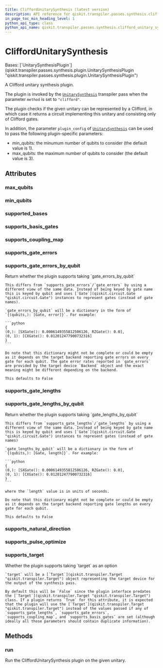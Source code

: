 ```yaml
---
title: CliffordUnitarySynthesis (latest version)
description: API reference for qiskit.transpiler.passes.synthesis.clifford_unitary_synth_plugin.CliffordUnitarySynthesis in the latest version of qiskit
in_page_toc_min_heading_level: 1
python_api_type: class
python_api_name: qiskit.transpiler.passes.synthesis.clifford_unitary_synth_plugin.CliffordUnitarySynthesis
---
```


# CliffordUnitarySynthesis

<Class id="qiskit.transpiler.passes.synthesis.clifford_unitary_synth_plugin.CliffordUnitarySynthesis" isDedicatedPage={true} github="https://github.com/Qiskit/qiskit/tree/stable/2.1/qiskit/transpiler/passes/synthesis/clifford_unitary_synth_plugin.py#L36-L123" signature="qiskit.transpiler.passes.synthesis.clifford_unitary_synth_plugin.CliffordUnitarySynthesis" modifiers="class">
  Bases: [`UnitarySynthesisPlugin`](qiskit.transpiler.passes.synthesis.plugin.UnitarySynthesisPlugin "qiskit.transpiler.passes.synthesis.plugin.UnitarySynthesisPlugin")

  A Clifford unitary synthesis plugin.

  The plugin is invoked by the [`UnitarySynthesis`](qiskit.transpiler.passes.UnitarySynthesis "qiskit.transpiler.passes.UnitarySynthesis") transpiler pass when the parameter `method` is set to `"clifford"`.

  The plugin checks if the given unitary can be represented by a Clifford, in which case it returns a circuit implementing this unitary and consisting only of Clifford gates.

  In addition, the parameter `plugin_config` of [`UnitarySynthesis`](qiskit.transpiler.passes.UnitarySynthesis "qiskit.transpiler.passes.UnitarySynthesis") can be used to pass the following plugin-specific parameters:

  *   min\_qubits: the minumum number of qubits to consider (the default value is 1).
  *   max\_qubits: the maximum number of qubits to consider (the default value is 3).

  ## Attributes

  ### max\_qubits

  <Attribute id="qiskit.transpiler.passes.synthesis.clifford_unitary_synth_plugin.CliffordUnitarySynthesis.max_qubits" />

  ### min\_qubits

  <Attribute id="qiskit.transpiler.passes.synthesis.clifford_unitary_synth_plugin.CliffordUnitarySynthesis.min_qubits" />

  ### supported\_bases

  <Attribute id="qiskit.transpiler.passes.synthesis.clifford_unitary_synth_plugin.CliffordUnitarySynthesis.supported_bases" />

  ### supports\_basis\_gates

  <Attribute id="qiskit.transpiler.passes.synthesis.clifford_unitary_synth_plugin.CliffordUnitarySynthesis.supports_basis_gates" />

  ### supports\_coupling\_map

  <Attribute id="qiskit.transpiler.passes.synthesis.clifford_unitary_synth_plugin.CliffordUnitarySynthesis.supports_coupling_map" />

  ### supports\_gate\_errors

  <Attribute id="qiskit.transpiler.passes.synthesis.clifford_unitary_synth_plugin.CliffordUnitarySynthesis.supports_gate_errors" />

  ### supports\_gate\_errors\_by\_qubit

  <Attribute id="qiskit.transpiler.passes.synthesis.clifford_unitary_synth_plugin.CliffordUnitarySynthesis.supports_gate_errors_by_qubit">
    Return whether the plugin supports taking `gate_errors_by_qubit`

    This differs from `supports_gate_errors`/`gate_errors` by using a different view of the same data. Instead of being keyed by gate name this is keyed by qubit and uses [`Gate`](qiskit.circuit.Gate "qiskit.circuit.Gate") instances to represent gates (instead of gate names).

    `gate_errors_by_qubit` will be a dictionary in the form of `{(qubits,): [Gate, error]}`. For example:

    ```python
    {
    (0,): [SXGate(): 0.0006149355812506126, RZGate(): 0.0],
    (0, 1): [CXGate(): 0.012012477900732316]
    }
    ```

    Do note that this dictionary might not be complete or could be empty as it depends on the target backend reporting gate errors on every gate for each qubit. The gate error rates reported in `gate_errors` are provided by the target device `Backend` object and the exact meaning might be different depending on the backend.

    This defaults to False
  </Attribute>

  ### supports\_gate\_lengths

  <Attribute id="qiskit.transpiler.passes.synthesis.clifford_unitary_synth_plugin.CliffordUnitarySynthesis.supports_gate_lengths" />

  ### supports\_gate\_lengths\_by\_qubit

  <Attribute id="qiskit.transpiler.passes.synthesis.clifford_unitary_synth_plugin.CliffordUnitarySynthesis.supports_gate_lengths_by_qubit">
    Return whether the plugin supports taking `gate_lengths_by_qubit`

    This differs from `supports_gate_lengths`/`gate_lengths` by using a different view of the same data. Instead of being keyed by gate name this is keyed by qubit and uses [`Gate`](qiskit.circuit.Gate "qiskit.circuit.Gate") instances to represent gates (instead of gate names)

    `gate_lengths_by_qubit` will be a dictionary in the form of `{(qubits,): [Gate, length]}`. For example:

    ```python
    {
    (0,): [SXGate(): 0.0006149355812506126, RZGate(): 0.0],
    (0, 1): [CXGate(): 0.012012477900732316]
    }
    ```

    where the `length` value is in units of seconds.

    Do note that this dictionary might not be complete or could be empty as it depends on the target backend reporting gate lengths on every gate for each qubit.

    This defaults to False
  </Attribute>

  ### supports\_natural\_direction

  <Attribute id="qiskit.transpiler.passes.synthesis.clifford_unitary_synth_plugin.CliffordUnitarySynthesis.supports_natural_direction" />

  ### supports\_pulse\_optimize

  <Attribute id="qiskit.transpiler.passes.synthesis.clifford_unitary_synth_plugin.CliffordUnitarySynthesis.supports_pulse_optimize" />

  ### supports\_target

  <Attribute id="qiskit.transpiler.passes.synthesis.clifford_unitary_synth_plugin.CliffordUnitarySynthesis.supports_target">
    Whether the plugin supports taking `target` as an option

    `target` will be a [`Target`](qiskit.transpiler.Target "qiskit.transpiler.Target") object representing the target device for the output of the synthesis pass.

    By default this will be `False` since the plugin interface predates the [`Target`](qiskit.transpiler.Target "qiskit.transpiler.Target") class. If a plugin returns `True` for this attribute, it is expected that the plugin will use the [`Target`](qiskit.transpiler.Target "qiskit.transpiler.Target") instead of the values passed if any of `supports_gate_lengths`, `supports_gate_errors`, `supports_coupling_map`, and `supports_basis_gates` are set (although ideally all those parameters should contain duplicate information).
  </Attribute>

  ## Methods

  ### run

  <Function id="qiskit.transpiler.passes.synthesis.clifford_unitary_synth_plugin.CliffordUnitarySynthesis.run" github="https://github.com/Qiskit/qiskit/tree/stable/2.1/qiskit/transpiler/passes/synthesis/clifford_unitary_synth_plugin.py#L91-L123" signature="run(unitary, **options)">
    Run the CliffordUnitarySynthesis plugin on the given unitary.
  </Function>
</Class>

